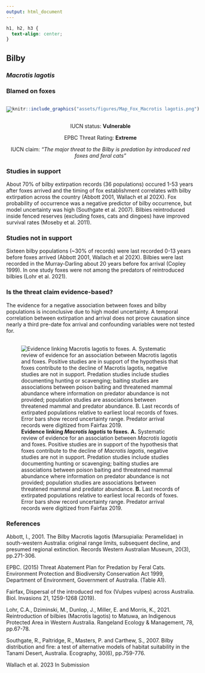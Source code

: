 ```yaml
---
output: html_document
---
```

```css
h1, h2, h3 {
  text-align: center;
}
```

## **Bilby**
### *Macrotis lagotis*
### Blamed on foxes

:::: {style="display: flex;"}

[![](assets/photos/Macrotis lagotis.png)](https://www.inaturalist.org/photos/30690836?size=original)

::: {}

:::

::: {}
  ```r
  knitr::include_graphics("assets/figures/Map_Fox_Macrotis lagotis.png")
  ```
:::

::::
<center>
IUCN status: **Vulnerable**

EPBC Threat Rating: **Extreme**

IUCN claim: *"The major threat to the Bilby is predation by introduced red foxes and feral cats"*

</center>

### Studies in support

About 70% of bilby extirpation records (36 populations) occured 1-53 years after foxes arrived and the timing of fox establishment correlates with bilby extirpation across the country (Abbott 2001, Wallach et al 202X). Fox probability of occurrence was a negative predictor of bilby occurrence, but model uncertainty was high (Southgate et al. 2007). Bilbies reintroduced inside fenced reserves (excluding foxes, cats and dingoes) have improved survival rates (Moseby et al. 2011).

### Studies not in support

Sixteen bilby populations (~30% of records) were last recorded 0-13 years before foxes arrived (Abbott 2001, Wallach et al 202X). Bilbies were last recorded in the Murray-Darling about 20 years before fox arrival (Copley 1999). In one study foxes were not among the predators of reintroduced bilbies (Lohr et al. 2021).

### Is the threat claim evidence-based?

The evidence for a negative association between foxes and bilby populations is inconclusive due to high model uncertainty. A temporal correlation between extirpation and arrival does not prove causation since nearly a third pre-date fox arrival and confounding variables were not tested for.
<br>
<br>

![**Evidence linking *Macrotis lagotis* to foxes.** **A.** Systematic review of evidence for an association between *Macrotis lagotis* and foxes. Positive studies are in support of the hypothesis that foxes contribute to the decline of *Macrotis lagotis*, negative studies are not in support. Predation studies include studies documenting hunting or scavenging; baiting studies are associations between poison baiting and threatened mammal abundance where information on predator abundance is not provided; population studies are associations between threatened mammal and predator abundance. **B.** Last records of extirpated populations relative to earliest local records of foxes. Error bars show record uncertainty range. Predator arrival records were digitized from Fairfax 2019.](assets/figures/Main_Evidence_Fox_Macrotis lagotis.png)

### References

Abbott, I., 2001. The Bilby Macrotis lagotis (Marsupialia: Peramelidae) in south-western Australia: original range limits, subsequent decline, and presumed regional extinction. Records Western Australian Museum, 20(3), pp.271-306.

EPBC. (2015) Threat Abatement Plan for Predation by Feral Cats. Environment Protection and Biodiversity Conservation Act 1999, Department of Environment, Government of Australia. (Table A1).

Fairfax, Dispersal of the introduced red fox (Vulpes vulpes) across Australia. Biol. Invasions 21, 1259-1268 (2019).

Lohr, C.A., Dziminski, M., Dunlop, J., Miller, E. and Morris, K., 2021. Reintroduction of bilbies (Macrotis lagotis) to Matuwa, an Indigenous Protected Area in Western Australia. Rangeland Ecology & Management, 78, pp.67-78.

Southgate, R., Paltridge, R., Masters, P. and Carthew, S., 2007. Bilby distribution and fire: a test of alternative models of habitat suitability in the Tanami Desert, Australia. Ecography, 30(6), pp.759-776.

Wallach et al. 2023 In Submission

